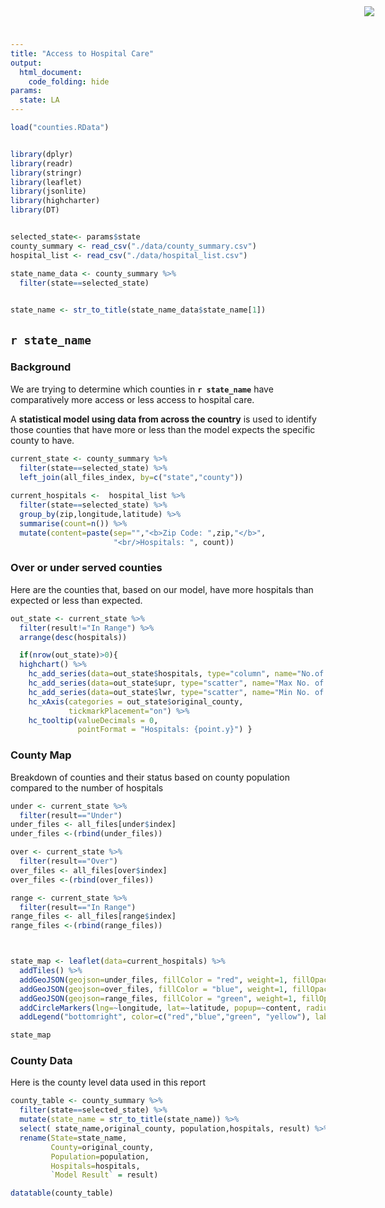 ```yaml
---
title: "Access to Hospital Care"
output:
  html_document: 
    code_folding: hide
params:
  state: LA
---
```


<img src="RStudio1.png" style="position:absolute;top:10px;right:150px;" />

```r
load("counties.RData")


library(dplyr)
library(readr)
library(stringr)
library(leaflet)
library(jsonlite)
library(highcharter)
library(DT)


selected_state<- params$state
county_summary <- read_csv("./data/county_summary.csv")
hospital_list <- read_csv("./data/hospital_list.csv")

state_name_data <- county_summary %>%
  filter(state==selected_state) 
  

state_name <- str_to_title(state_name_data$state_name[1])


```

## `r state_name`

### Background

We are trying to determine which counties in **`r state_name`** have comparatively more access or less access to hospital care.


A **statistical model using data from across the country** is used to identify those counties that have more or less than the model expects the specific county to have.

```r



current_state <- county_summary %>%
  filter(state==selected_state) %>%
  left_join(all_files_index, by=c("state","county"))
  
current_hospitals <-  hospital_list %>%
  filter(state==selected_state) %>%
  group_by(zip,longitude,latitude) %>%
  summarise(count=n()) %>%
  mutate(content=paste(sep="","<b>Zip Code: ",zip,"</b>", 
                       "<br/>Hospitals: ", count))
```


### Over or under served counties

Here are the counties that, based on our model, have more hospitals than expected or less than expected.


```r

out_state <- current_state %>%
  filter(result!="In Range") %>%
  arrange(desc(hospitals))

  if(nrow(out_state)>0){
  highchart() %>%
    hc_add_series(data=out_state$hospitals, type="column", name="No.of Hospitals", color="#CCCCCC", borderColor="#999999") %>%
    hc_add_series(data=out_state$upr, type="scatter", name="Max No. of Hopitals", color="#0099FF") %>%
    hc_add_series(data=out_state$lwr, type="scatter", name="Min No. of Hopitals", color="#FF3300") %>%
    hc_xAxis(categories = out_state$original_county,
             tickmarkPlacement="on") %>%
    hc_tooltip(valueDecimals = 0,
               pointFormat = "Hospitals: {point.y}") }
```

### County Map

Breakdown of counties and their status based on county population compared to the number of hospitals

```r

under <- current_state %>%
  filter(result=="Under")
under_files <- all_files[under$index]
under_files <-(rbind(under_files))

over <- current_state %>%
  filter(result=="Over")
over_files <- all_files[over$index]
over_files <-(rbind(over_files))

range <- current_state %>%
  filter(result=="In Range")
range_files <- all_files[range$index]
range_files <-(rbind(range_files))



state_map <- leaflet(data=current_hospitals) %>%
  addTiles() %>%
  addGeoJSON(geojson=under_files, fillColor = "red", weight=1, fillOpacity = 0.5, fill=TRUE, color="green") %>%
  addGeoJSON(geojson=over_files, fillColor = "blue", weight=1, fillOpacity = 0.5, fill=TRUE, color="green") %>%
  addGeoJSON(geojson=range_files, fillColor = "green", weight=1, fillOpacity = 0.3, fill=TRUE, color="green") %>%
  addCircleMarkers(lng=~longitude, lat=~latitude, popup=~content, radius=~2.5*count, fillColor="#FFFF00", color="gray", fillOpacity = 0.8,weight=1)  %>% 
  addLegend("bottomright", color=c("red","blue","green", "yellow"), labels = c("Less hopitals than expected","More hospitals than expected", "Within Range", "Hospital Location"), title = "Legend",opacity = 0.5)

state_map
```

### County Data

Here is the county level data used in this report

```r
county_table <- county_summary %>%
  filter(state==selected_state) %>%
  mutate(state_name = str_to_title(state_name)) %>%
  select( state_name,original_county, population,hospitals, result) %>%
  rename(State=state_name,
         County=original_county,
         Population=population,
         Hospitals=hospitals,
         `Model Result` = result)

datatable(county_table)
```